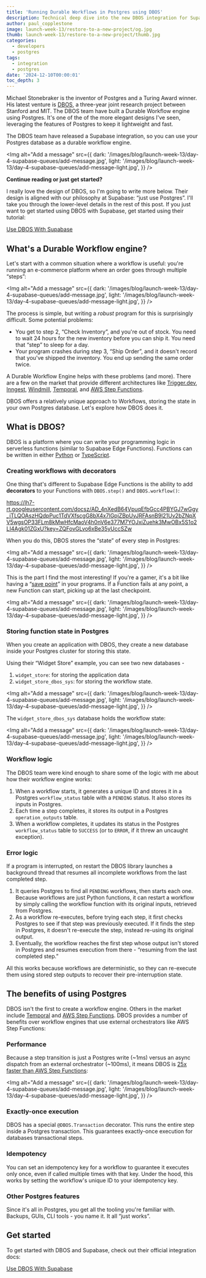 ```yaml
---
title: 'Running Durable Workflows in Postgres using DBOS'
description: Technical deep dive into the new DBOS integration for Supabase
author: paul_copplestone
image: launch-week-13/restore-to-a-new-project/og.jpg
thumb: launch-week-13/restore-to-a-new-project/thumb.jpg
categories:
  - developers
  - postgres
tags:
  - integration
  - postgres
date: '2024-12-10T00:00:01'
toc_depth: 3
---
```


Michael Stonebraker is the inventor of Postgres and a Turing Award winner. His latest venture is [DBOS](https://www.dbos.dev/), a three-year joint research project between Stanford and MIT. The DBOS team have built a Durable Workflow engine using Postgres. It's one of the of the more elegant designs I've seen, leveraging the features of Postgres to keep it lightweight and fast.

The DBOS team have released a Supabase integration, so you can use your Postgres database as a durable workflow engine.

<Img
  alt="Add a message"
  src={{
    dark: '/images/blog/launch-week-13/day-4-supabase-queues/add-message.jpg',
    light: '/images/blog/launch-week-13/day-4-supabase-queues/add-message-light.jpg',
  }}
/>

**Continue reading or just get started?**

I really love the design of DBOS, so I'm going to write more below. Their design is aligned with our philosophy at Supabase: “just use Postgres”. I'll take you through the lower-level details in the rest of this post. If you just want to get started using DBOS with Supabase, get started using their tutorial:

[Use DBOS With Supabase](https://docs.dbos.dev/integrations/supabase)

## What's a Durable Workflow engine?

Let's start with a common situation where a workflow is useful: you're running an e-commerce platform where an order goes through multiple “steps”:

<Img
  alt="Add a message"
  src={{
    dark: '/images/blog/launch-week-13/day-4-supabase-queues/add-message.jpg',
    light: '/images/blog/launch-week-13/day-4-supabase-queues/add-message-light.jpg',
  }}
/>

The process is simple, but writing a _robust_ program for this is surprisingly difficult. Some potential problems:

- You get to step 2, “Check Inventory”, and you're out of stock. You need to wait 24 hours for the new inventory before you can ship it. You need that “step” to sleep for a day.
- Your program crashes during step 3, “Ship Order”, and it doesn't record that you've shipped the inventory. You end up sending the same order twice.

A Durable Workflow Engine helps with these problems (and more). There are a few on the market that provide different architectures like [Trigger.dev](https://trigger.dev/), [Inngest](https://www.inngest.com/), [Windmill](https://www.windmill.dev), [Temporal](https://temporal.io/), and [AWS Step Functions](https://aws.amazon.com/step-functions/).

DBOS offers a relatively unique approach to Workflows, storing the state in your own Postgres database. Let's explore how DBOS does it.

## What is DBOS?

DBOS is a platform where you can write your programming logic in serverless functions (similar to Supabase Edge Functions). Functions can be written in either [Python](https://docs.dbos.dev/python/programming-guide) or [TypeScript](https://docs.dbos.dev/typescript/programming-guide).

### Creating workflows with decorators

One thing that's different to Supabase Edge Functions is the ability to add **decorators** to your Functions with `DBOS.step()` and `DBOS.workflow()`:

https://lh7-rt.googleusercontent.com/docsz/AD_4nXedB64VpuqEfbGcc4PBYGJ7wGgy_jTLQOAszHQdpPuc1TdVXfscgG8bX4x7lGpjZBpUvJRFAsnB9l21Uv2bZNpXV5wgsOP33FLm8kMwHfcMaoV4h0nV6e377M7YOJxiZuehk3MwOBx5S1o2LI4Agk01ZGxU?key=ZQFovGLvo6xBe35yUccSZw

When you do this, DBOS stores the “state” of every step in Postgres:

<Img
  alt="Add a message"
  src={{
    dark: '/images/blog/launch-week-13/day-4-supabase-queues/add-message.jpg',
    light: '/images/blog/launch-week-13/day-4-supabase-queues/add-message-light.jpg',
  }}
/>

This is the part I find the most interesting! If you're a gamer, it's a bit like having a “[save point](https://en.wikipedia.org/wiki/Saved_game)” in your programs. If a Function fails at any point, a new Function can start, picking up at the last checkpoint.

<Img
  alt="Add a message"
  src={{
    dark: '/images/blog/launch-week-13/day-4-supabase-queues/add-message.jpg',
    light: '/images/blog/launch-week-13/day-4-supabase-queues/add-message-light.jpg',
  }}
/>

### Storing function state in Postgres

When you create an application with DBOS, they create a new database inside your Postgres cluster for storing this state.

Using their “Widget Store” example, you can see two new databases -

1. `widget_store`: for storing the application data
2. `widget_store_dbos_sys`: for storing the workflow state.

<Img
  alt="Add a message"
  src={{
    dark: '/images/blog/launch-week-13/day-4-supabase-queues/add-message.jpg',
    light: '/images/blog/launch-week-13/day-4-supabase-queues/add-message-light.jpg',
  }}
/>

The `widget_store_dbos_sys` database holds the workflow state:

<Img
  alt="Add a message"
  src={{
    dark: '/images/blog/launch-week-13/day-4-supabase-queues/add-message.jpg',
    light: '/images/blog/launch-week-13/day-4-supabase-queues/add-message-light.jpg',
  }}
/>

### **Workflow logic**

The DBOS team were kind enough to share some of the logic with me about how their workflow engine works:

1. When a workflow starts, it generates a unique ID and stores it in a Postgres `workflow_status` table with a `PENDING` status. It also stores its inputs in Postgres.
2. Each time a step completes, it stores its output in a Postgres `operation_outputs` table.
3. When a workflow completes, it updates its status in the Postgres `workflow_status` table to `SUCCESS` (or to `ERROR`, if it threw an uncaught exception).

### Error logic

If a program is interrupted, on restart the DBOS library launches a background thread that resumes all incomplete workflows from the last completed step.

1. It queries Postgres to find all `PENDING` workflows, then starts each one. Because workflows are just Python functions, it can restart a workflow by simply calling the workflow function with its original inputs, retrieved from Postgres.
2. As a workflow re-executes, before trying each step, it first checks Postgres to see if that step was previously executed. If it finds the step in Postgres, it doesn't re-execute the step, instead re-using its original output.
3. Eventually, the workflow reaches the first step whose output isn't stored in Postgres and resumes execution from there - “resuming from the last completed step.”

All this works because workflows are deterministic, so they can re-execute them using stored step outputs to recover their pre-interruption state.

## The benefits of using Postgres

DBOS isn't the first to create a workflow engine. Others in the market include [Temporal](https://temporal.io/) and [AWS Step Functions](https://aws.amazon.com/step-functions/). DBOS provides a number of benefits over workflow engines that use external orchestrators like AWS Step Functions:

### Performance

Because a step transition is just a Postgres write (~1ms) versus an async dispatch from an external orchestrator (~100ms), it means DBOS is [25x faster than AWS Step Functions](https://www.dbos.dev/blog/dbos-vs-aws-step-functions-benchmark):

<Img
  alt="Add a message"
  src={{
    dark: '/images/blog/launch-week-13/day-4-supabase-queues/add-message.jpg',
    light: '/images/blog/launch-week-13/day-4-supabase-queues/add-message-light.jpg',
  }}
/>

### Exactly-once execution

DBOS has a special `@DBOS.Transaction` decorator. This runs the entire step inside a Postgres transaction. This guarantees exactly-once execution for databases transactional steps.

### Idempotency

You can set an idempotency key for a workflow to guarantee it executes only once, even if called multiple times with that key. Under the hood, this works by setting the workflow's unique ID to your idempotency key.

### Other Postgres features

Since it's all in Postgres, you get all the tooling you're familiar with. Backups, GUIs, CLI tools - you name it. It all “just works”.

## Get started

To get started with DBOS and Supabase, check out their official integration docs:

[Use DBOS With Supabase](https://docs.dbos.dev/integrations/supabase)
